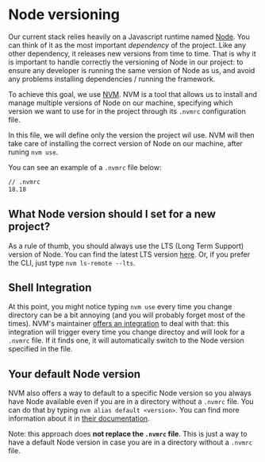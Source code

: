 
<Meta title="project-setup/Node versioning" />

# Node versioning

Our current stack relies heavily on a Javascript runtime named [Node](https://nodejs.org/en/about). You can think of it as the most important _dependency_ of the project.
Like any other dependency, it releases new versions from time to time. That is why it is important to handle correctly the versioning of Node in our project:
to ensure any developer is running the same version of Node as us, and avoid any problems installing dependencies / running the framework.

To achieve this goal, we use [NVM](https://github.com/nvm-sh/nvm). NVM is a tool that allows us to install and manage multiple versions of Node on our machine,
specifying which version we want to use for in the project through its `.nvmrc` configuration file.

In this file, we will define only the version the project wil use. NVM will then take care of installing the correct version of Node on our machine, after runing `nvm use`.

You can see an example of a `.nvmrc` file below:

```bash
// .nvmrc
18.18
```

## What Node version should I set for a new project?

As a rule of thumb, you should always use the LTS (Long Term Support) version of Node. You can find the latest LTS version [here](https://nodejs.org/en/about/releases/). Or, if you prefer the CLI, just type `nvm ls-remote --lts`.

## Shell Integration

At this point, you might notice typing `nvm use` every time you change directory can be a bit annoying (and you will probably forget most of the times). NVM's maintainer [offers an integration](https://github.com/nvm-sh/nvm?tab=readme-ov-file#deeper-shell-integration) to deal with that:
this integration will trigger every time you change directoy and will look for a `.nvmrc` file. If it finds one, it will automatically switch to the Node version specified in the file.

## Your default Node version

NVM also offers a way to default to a specific Node version so you always have Node available even if you are in a directory without a `.nvmrc` file. You can do that by typing `nvm alias default <version>`.
You can find more information about it in [their documentation](https://github.com/nvm-sh/nvm?tab=readme-ov-file#set-default-node-version).

Note: this approach does **not replace the `.nvmrc` file**. This is just a way to have a default Node version in case you are in a directory without a `.nvmrc` file.
